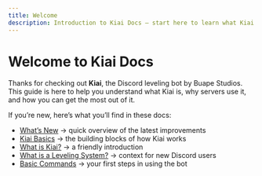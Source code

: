 ```yaml
---
title: Welcome
description: Introduction to Kiai Docs — start here to learn what Kiai is and how to use it.
---
```


# Welcome to Kiai Docs

Thanks for checking out **Kiai**, the Discord leveling bot by Buape Studios.  
This guide is here to help you understand what Kiai is, why servers use it, and how you can get the most out of it.  

If you’re new, here’s what you’ll find in these docs:  
- [What’s New](./whats-new) → quick overview of the latest improvements  
- [Kiai Basics](./basics) → the building blocks of how Kiai works  
- [What is Kiai?](./what-is-kiai) → a friendly introduction  
- [What is a Leveling System?](./leveling-system) → context for new Discord users  
- [Basic Commands](./commands) → your first steps in using the bot  